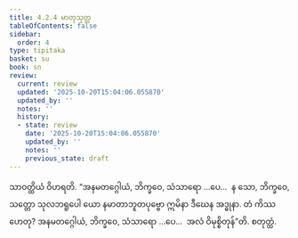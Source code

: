 ```yaml
---
title: 4.2.4 မာတုသုတ္တ
tableOfContents: false
sidebar:
  order: 4
type: tipitaka
basket: su
book: sn
review:
  current: review
  updated: '2025-10-20T15:04:06.055870'
  updated_by: ''
  notes: ''
  history:
  - state: review
    date: '2025-10-20T15:04:06.055870'
    updated_by: ''
    notes: ''
    previous_state: draft
---
```



<DynamicBreadcrumb />


<ReviewStatus review={frontmatter.review} showDetails={true} />

<HypothesisAnnotation frontmatter={frontmatter} />

<Division number="137" book="sn" e="ch" v="18" p="299">

<Paragraph number="873" book="sn">
သာဝတ္ထိယံ ဝိဟရတိ. “အနမတဂ္ဂေါယံ, ဘိက္ခဝေ, သံသာရော …ပေ…  န သော, ဘိက္ခဝေ, သတ္တော သုလဘရူပေါ ယော နမာတာဘူတပုဗ္ဗော ဣမိနာ ဒီဃေန အဒ္ဓုနာ. တံ ကိဿ ဟေတု? အနမတဂ္ဂေါယံ, ဘိက္ခဝေ, သံသာရော …ပေ…  အလံ ဝိမုစ္စိတုန်”တိ.

</Paragraph>
</Division>

<Paragraph number="874" type="center" book="sn">
စတုတ္ထံ.
</Paragraph>